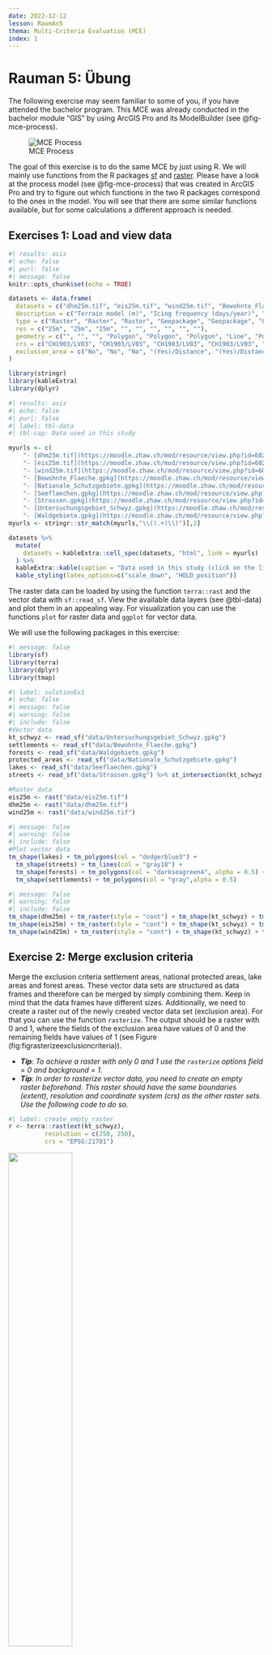 ```yaml
---
date: 2022-12-12
lesson: RaumAn5
thema: Multi-Criteria Evaluation (MCE)
index: 1
---
```


# Rauman 5: Übung

The following exercise may seem familiar to some of you, if you have attended the bachelor program. This MCE was already conducted in the bachelor module "GIS" by using ArcGIS Pro and its ModelBuilder (see @fig-mce-process).

![MCE Process](images/mce_process.png){#fig-mce-process}

The goal of this exercise is to do the same MCE by just using R. We will mainly use functions from the R packages [sf](https://cran.r-project.org/web/packages/sf/sf.pdf) and [raster](https://cran.r-project.org/web/packages/raster/raster.pdf). Please have a look at the process model (see @fig-mce-process) that was created in ArcGIS Pro and try to figure out which functions in the two R packages correspond to the ones in the model. You will see that there are some similar functions available, but for some calculations a different approach is needed.

## Exercises 1: Load and view data

```r
#| results: asis
#| echo: false
#| purl: false
#| message: false
knitr::opts_chunk$set(echo = TRUE)

datasets <- data.frame(
  datasets = c("dhm25m.tif", "eis25m.tif", "wind25m.tif", "Bewohnte_Flaeche.gpkg", "Nationale_Schutzgebiete.gpkg", "Seeflaechen.gpkg", "Strassen.gpkg", "Untersuchungsgebiet_Schwyz.gpkg", "Waldgebiete.gpkg"),
  description = c("Terrain model (m)", "Icing frequency (days/year)", "Average wind speed (dm/s) ", "Settlements (incl. buffer 200m)", "National protection areas", "Lake areas", "Streets", "Study area, canton of Schwyz", "Forest areas"),
  type = c("Raster", "Raster", "Raster", "Geopackage", "Geopackage", "Geopackage", "Geopackage", "Geopackage", "Geopackage"),
  res = c("25m", "25m", "25m", "", "", "", "", "", ""),
  geometry = c("", "", "", "Polygon", "Polygon", "Polygon", "Line", "Polygon", "Polygon"),
  crs = c("CH1903/LV03", "CH1903/LV03", "CH1903/LV03", "CH1903/LV03", "CH1903/LV03", "CH1903/LV03", "CH1903/LV03", "CH1903/LV03", "CH1903/LV03"),
  exclusion_area = c("No", "No", "No", "(Yes)/Distance", "(Yes)/Distance", "Yes", " No/Distance   ", "No", "(Yes)/Distance")
)

library(stringr)
library(kableExtra)
library(dplyr)
```

```r
#| results: asis
#| echo: false
#| purl: false
#| label: tbl-data
#| tbl-cap: Data used in this study

myurls <- c(
    "- [dhm25m.tif](https://moodle.zhaw.ch/mod/resource/view.php?id=602285)",
    "- [eis25m.tif](https://moodle.zhaw.ch/mod/resource/view.php?id=602288)", 
    "- [wind25m.tif](https://moodle.zhaw.ch/mod/resource/view.php?id=602297)", 
    "- [Bewohnte_Flaeche.gpkg](https://moodle.zhaw.ch/mod/resource/view.php?id=602295)", 
    "- [Nationale_Schutzgebiete.gpkg](https://moodle.zhaw.ch/mod/resource/view.php?id=602296)", 
    "- [Seeflaechen.gpkg](https://moodle.zhaw.ch/mod/resource/view.php?id=602294)", 
    "- [Strassen.gpkg](https://moodle.zhaw.ch/mod/resource/view.php?id=602290)", 
    "- [Untersuchungsgebiet_Schwyz.gpkg](https://moodle.zhaw.ch/mod/resource/view.php?id=602293)", 
    "- [Waldgebiete.gpkg](https://moodle.zhaw.ch/mod/resource/view.php?id=602291)")
myurls <- stringr::str_match(myurls,"\\((.+)\\)")[,2]

datasets %>%
  mutate(
    datasets = kableExtra::cell_spec(datasets, "html", link = myurls)
  ) %>%
  kableExtra::kable(caption = "Data used in this study (click on the link to download)", escape = FALSE) %>% 
  kable_styling(latex_options=c("scale_down", "HOLD_position"))
```

The raster data can be loaded by using the function `terra::rast` and the vector data with `sf::read_sf`. View the available data layers (see @tbl-data) and plot them in an appealing way. For visualization you can use the functions `plot` for raster data and `ggplot` for vector data.

<!-- Some data sets exceed the boundaries of the study area. Use the function `crop`  on raster data sets and `st_intersection` for sf/vector data to extract the relevant areas. -->

We will use the following packages in this exercise:

```r
#| message: false
library(sf)
library(terra)
library(dplyr)
library(tmap)
```

```r
#| label: solutionEx1
#| echo: false
#| message: false
#| warning: false
#| include: false
#Vector data
kt_schwyz <- read_sf("data/Untersuchungsgebiet_Schwyz.gpkg")
settlements <- read_sf("data/Bewohnte_Flaeche.gpkg")
forests <- read_sf("data/Waldgebiete.gpkg")
protected_areas <- read_sf("data/Nationale_Schutzgebiete.gpkg")
lakes <- read_sf("data/Seeflaechen.gpkg")
streets <- read_sf("data/Strassen.gpkg") %>% st_intersection(kt_schwyz) #intersect with study area

#Raster data
eis25m <- rast("data/eis25m.tif")
dhm25m <- rast("data/dhm25m.tif")
wind25m <- rast("data/wind25m.tif")
```

```r
#| message: false
#| warning: false
#| include: false
#Plot vector data
tm_shape(lakes) + tm_polygons(col = "dodgerblue3") +
  tm_shape(streets) + tm_lines(col = "gray18") +
  tm_shape(forests) + tm_polygons(col = "darkseagreen4", alpha = 0.5) +
  tm_shape(settlements) + tm_polygons(col = "gray",alpha = 0.5)
```

```r
#| message: false
#| warning: false
#| include: false
tm_shape(dhm25m) + tm_raster(style = "cont") + tm_shape(kt_schwyz) + tm_borders()
tm_shape(eis25m) + tm_raster(style = "cont") + tm_shape(kt_schwyz) + tm_borders()
tm_shape(wind25m) + tm_raster(style = "cont") + tm_shape(kt_schwyz) + tm_borders()
```

## Exercise 2: Merge exclusion criteria

Merge the exclusion criteria settlement areas, national protected areas, lake areas and forest areas. These vector data sets are structured as data frames and therefore can be merged by simply combining them. Keep in mind that the data frames have different sizes. Additionally, we need to create a raster out of the newly created vector data set (exclusion area). For that you can use the function `rasterize`. The output should be a raster with 0 and 1, where the fields of the exclusion area have values of 0 and the remaining fields have values of 1 (see Figure \ref(fig:figrasterizeexclusioncriteria)).
  
* ***Tip**: To achieve a raster with only 0 and 1 use the `rasterize` options field = 0 and background = 1.*
* ***Tip**: In order to rasterize vector data, you need to create an empty raster beforehand. This raster should have the same boundaries (extent), resolution and coordinate system (crs) as the other raster sets. Use the following code to do so.*
  
```r
#| label: create_empty_raster
r <- terra::rast(ext(kt_schwyz), 
          resolution = c(250, 250), 
          crs = "EPSG:21781")
```
  
![](images/exclusion_areas.png){width=50%}

```r
#| label: solutionEx2
#| echo: false
#| message: false
#| warning: false
#| include: false
#Merge exclusion area
exclusion_areas <- dplyr::bind_rows(settlements, forests, protected_areas, lakes)

#create raster
r <- terra::rast(ext(kt_schwyz), 
          resolution = c(250, 250), 
          crs = "EPSG:21781")

raster_exclusion_areas <- rasterize(vect(exclusion_areas), r,
                       field = 0, background = 1) %>% crop(kt_schwyz)
plot(raster_exclusion_areas, main="Exclusion area", axes=FALSE, legend=FALSE, col=terrain.colors(2))
```

## Exercise 3: Calculate slope

Next, calculate the slope in degrees based on the terrain model (dhm25m). The terra package gives you a very helpful function called `terrain`. 

***Tip**: When using the terrain function use the following options: v="slope", unit="degrees", neighbors=8.*

![](images/slope.png){width=50%}

```r
#| label: solutionEx3
#| echo: false
#| message: false
#| warning: false
#| include: false
slope <- terra::terrain(dhm25m, v="slope",unit="degrees", neighbors=8)
slope_250 <- slope %>% aggregate(.,fact = 10)
plot(slope_250, main="Slope", axes=FALSE)
```

## Exercise 4: Calculate distances to criteria

Within the evaluation of suitable sites for wind turbines, the distance to roads, forest areas, national protected areas and inhabited areas are relevant. Depending on the criteria, a short or long distance has a positive influence on the evaluation of potential sites. For this purpose, perform a distance analysis with the selected criteria raster layers. Use the raster function `distance` for this calculation. 

* ***Tip**: In order to perform the `distance` function, you need to `rasterize` the criteria as well. You can use the same command as in exercise 2 but use only option field = 1.*
* ***Tip**: Use the `crop` function again to get only relevant data in the study area.*

![](images/d_to_settlements.png){width=50%}

```r
#| label: solutionEx4
#| echo: false
#| message: false
#| warning: false
#| include: false
#create raster layers from vector 
raster_settlements <- terra::rasterize(vect(settlements), r, field = 1)
raster_protected_areas <- terra::rasterize(vect(protected_areas), r, field = 1) 
raster_forests <- terra::rasterize(vect(forests), r, field = 1) 
raster_streets <- terra::rasterize(vect(streets$geom), r, field = 1)

#calculate euclidean distances
settlements_ed <- distance(raster_settlements) %>% raster::raster() %>% raster::mask(kt_schwyz) %>% terra::rast()
protected_areas_ed <- distance(raster_protected_areas) %>% raster::raster() %>% raster::mask(kt_schwyz) %>% terra::rast()
forests_ed <- distance(raster_forests) %>% raster::raster() %>% raster::mask(kt_schwyz) %>% terra::rast()
streets_ed <- distance(raster_streets) %>% raster::raster() %>% raster::mask(kt_schwyz) %>% terra::rast()
```

## Exercise 5: Standardize and grade criteria (grading)

The data layers slope, wind speed, icing frequency and the in exercise 4 calculated distance layers have different units (dm/s, degrees, d/yr and m). These units can't be directly calculated with each other. Therefore, the different layers need to be operationalized by performing a linear grading. The linear grading is done by using the function `reclassify`. Use the  standards for the reclassification in Figure \ref(fig:figreclassify).

* ***Tip**: Keep in mind the min and max values of each raster layer.*
* ***Tip**: Here is an example code to reclassify the distances to settlements.*

```r
#| label: examplereclassifysettlements
settlements_max <- minmax(settlements_ed)[2]

reclass_settlements <- c(0,80,0,
                        80,160,0.1,
                        160,240,0.2,
                        240,320,0.3,
                        320,400,0.4,
                        400,480,0.5,
                        480,560,0.6,
                        560,640,0.7,
                        640,720,0.8,
                        720,800,0.9,
                        800,settlements_max,1.0) %>% matrix(ncol = 3, byrow = TRUE)
reclass_settlements_ed <- terra::classify(settlements_ed, reclass_settlements)
```

::: {#fig-mce-reclassify layout-ncol=2}
![](images/mce_reclassify_1.png)

![](images/mce_reclassify_2.png)

MCE Reclassify
:::

![](images/d_to_settlements_reclassified.png){width=50%}

```r
#| label: solutionEx5
#| echo: false
#| message: false
#| warning: false
#| include: false
#### reclassify wind
wind250m <- wind25m %>% aggregate(.,fact = 10)
wind_max <- minmax(wind250m)[2]
reclass_wind_m <- c(0,35,0,
                      35,40,0.1,
                      40,45,0.2,
                      45,50,0.3,
                      50,55,0.4,
                      55,60,0.5,
                      60,65,0.6,
                      65,70,0.7,
                      70,75,0.8,
                      75,wind_max,0.9) %>% matrix(ncol = 3, byrow = TRUE)
reclass_wind <- classify(wind250m, reclass_wind_m)
plot(reclass_wind, main="Average wind speed (reclassified)", axes=FALSE)

#### reclassify ice    
eis250m <- eis25m %>% aggregate(.,fact = 10) ## lowering the resolution
eis_max <- minmax(eis250m)[2]
reclass_ice_m <- c(0,6,1,
                     6,12,0.9,
                     12,18,0.8,
                     18,24,0.7,
                     24,30,0.6,
                     30,36,0.5,
                     36,eis_max,0.4) %>% matrix(ncol = 3, byrow = TRUE)
reclass_ice <- classify(eis250m, reclass_ice_m)
plot(reclass_ice, main="Icing frequency (reclassified)", axes=FALSE)

#### reclassify slope
slope250m <- slope %>% aggregate(.,fact = 10) ## lowering the resolution
slope_max <- minmax(slope250m)[2]
reclass_slope_m <- c(0,2,1,
                       2,4,0.9,
                       4,6,0.8,
                       6,8,0.7,
                       8,10,0.6,
                       10,12,0.5,
                       12,14,0.4,
                       14,16,0.3,
                       16,18,0.2,
                       18,20,0.1,
                       20,slope_max,0) %>% matrix(ncol = 3, byrow = TRUE)
reclass_slope <- classify(slope250m, reclass_slope_m)
plot(reclass_slope, main="Slope (reclassified)", axes=FALSE)

#### reclassify settlements 
settlements_max <- minmax(settlements_ed)[2]
reclass_settlements <- c(0,80,0,
                             80,160,0.1,
                             160,240,0.2,
                             240,320,0.3,
                             320,400,0.4,
                             400,480,0.5,
                             480,560,0.6,
                             560,640,0.7,
                             640,720,0.8,
                             720,800,0.9,
                             800,settlements_max,1.0) %>% matrix(ncol = 3, byrow = TRUE)
reclass_settlements_ed <- classify(settlements_ed, reclass_settlements)
plot(reclass_settlements_ed, main="Distance to settlements (reclassified)", axes=FALSE)

#### reclassify protected areas
protected_areas_max <- minmax(protected_areas_ed)[2]
reclass_protected_areas <- c(0,50,0,
                                 50,100,0.1,
                                 100,150,0.2,
                                 150,200,0.3,
                                 200,250,0.4,
                                 250,300,0.5,
                                 300,350,0.6,
                                 350,400,0.7,
                                 400,450,0.8,
                                 450,500,0.9,
                                 500,protected_areas_max,1.0) %>% matrix(ncol = 3, byrow = TRUE)
reclass_protected_areas_ed <- classify(protected_areas_ed, reclass_protected_areas)
plot(reclass_protected_areas_ed, main="Distance to protected areas (reclassified)", axes=FALSE)

#### reclassify forest area 
forests_max <- minmax(forests_ed)[2]
reclass_forests <- c(0,10,0,
                         10,20,0.1,
                         20,30,0.2,
                         30,40,0.3,
                         40,50,0.4,
                         50,60,0.5,
                         60,70,0.6,
                         70,80,0.7,
                         80,90,0.8,
                         90,100,0.9,
                         100,forests_max,1.0) %>% matrix(ncol = 3, byrow = TRUE)
reclass_forests_ed <- classify(forests_ed, reclass_forests)
plot(reclass_forests_ed, main="Distance to forest areas (reclassified)", axes=FALSE)

#### reclassify streets   
streets_max <- minmax(streets_ed)[2]
reclass_streets <- c(0,250,1.0,
                     250,500,0.9,
                     500,750,0.8,
                     750,1000,0.7,
                     1000,1250,0.6,
                     1250,1500,0.5,
                     1500,1750,0.4,
                     1750,2000,0.3,
                     2000,2250,0.2,
                     2250,2500,0.1,
                     2500,streets_max,0) %>% matrix(ncol = 3, byrow = TRUE)
reclass_streets_ed <- classify(streets_ed, reclass_streets)
plot(reclass_streets_ed, main="Distance to streets (reclassified)", axes=FALSE)
```

## Exercise 6: Weighting criteria with AHP

Perform an AHP to weight the criteria underlying the MCE. First compare the criteria in pairs, and then calculate the weights - as you have learned in last week's lesson. In the end you should have a list of 7 weights as shown below.

***Tip**: Check exercise 2 and 3 from last week's session. Use the prepared R code to create your ahp matrix.*

          Wind       Streets          Ice    Settlements       Forest         Slope  Protected areas 
    0.33862692    0.09816760    0.06166626    0.24969460    0.03515759    0.18043000      0.03625702 
  
```r
#| label: ahp_mce
ahp_matrix <- c(
  1, 0, 0, 0, 0, 0, 0, #Wind
  0, 1, 0, 0, 0, 0, 0, #Distance to streets
  0, 0, 1, 0, 0, 0, 0, #Ice
  0, 0, 0, 1, 0, 0, 0, #Distance to settlements
  0, 0, 0, 0, 1, 0, 0, #Distance to forests
  0, 0, 0, 0, 0, 1, 0, #Slope
  0, 0, 0, 0, 0, 0, 1  #Distance to protected areas
) %>% matrix(ncol = 7, byrow = TRUE)
```

```r
#| label: solutionEx6
#| echo: false
#| message: false
#| warning: false
#| include: false
#create AHP
ahp_matrix <- c(
  1,   6,   7,   3,   7, 4,   5, #Wind
  1/6, 1,   2,   1/5, 3, 1/5, 3, #Distance to streets
  1/7, 1/2, 1,   1/6, 2, 1/5, 2, #Ice
  1/3, 5,   6,   1,   5, 3,   4, #Distance to settlements
  1/7, 1/3, 1/2, 1/5, 1, 1/4, 1, #Distance to forests
  1/4, 5,   3,   1/3, 4, 1,   4, #Slope
  1/5, 1/3, 1/2, 1/4, 1, 1/4, 1  #Distance to protected areas
) %>% matrix(ncol = 7, byrow = TRUE)
colnames(ahp_matrix) <- c("Wind", "Streets", "Ice", "Settlements", "Forest", "Slope", "Protected areas")
rownames(ahp_matrix) <- c("Wind", "Streets", "Ice", "Settlements", "Forest", "Slope", "Protected areas")

#Normalization of matrix & weighting of criteria
weights <- rowSums(ahp_matrix) #add row sum
```

## Exercise 7: Weighted Overlay

The linearly ranked criteria (Exercise 5) are now to be combined with each other, taking into account the weighting determined using the AHP (Exercise 6). This weighted overlay can be performed by using raster calculations and simply multiplying each criteria with its weight and adding them together (see @fig-weighted-overlay).

* ***Tip**: As the raster sets have slightly different origins, increase the tolerance by using rasterOptions(tolerance = 0.5).*
* ***Tip**: Also keep in mind the order of the weights in your list when doing the multiplication.*

![Weighted Overlay](images/weighted_overlay.png){#fig-weighted-overlay width=50%}

```r
#| label: solutionEx7
#| echo: false
#| message: false
#| warning: false
#| include: false
# rasterOptions(tolerance = 0.5) #raster sets have different origins, increase tolerance

wind_f <- (reclass_wind * weights[1])
streets_f <- (reclass_streets_ed * weights[2])
eis_f <- (reclass_ice * weights[3]) 
settlements_f <- (reclass_settlements_ed * weights[4])
forests_f <- (reclass_forests_ed * weights[5])
slope_f <- (reclass_slope * weights[6])
protected_areas_f <- (reclass_protected_areas_ed * weights[7])

weighted_overlay <- terra::merge(streets_f,eis_f,settlements_f,forests_f,
                                  slope_f,protected_areas_f,wind_f)

# Transforming all the layer from SpatRaster class to RasterLayer class, so
# we can perform the raster multiplication operation

streets_R <- streets_f %>% raster::raster()
eis_R <- eis_f %>% raster::raster()
settlements_R <- settlements_f %>% raster::raster()
forests_R <- forests_f %>% raster::raster()
slope_R <- slope_f %>% raster::raster()
protected_areas_R <- protected_areas_f %>% raster::raster()
wind_R <- wind_f %>% raster::raster()

weighted_overlay <- streets_R*eis_R*settlements_R*forests_R*slope_R*protected_areas_R*wind_R

plot(weighted_overlay, main="Weighted overlay with all criteria", axes=FALSE, legend=F)
```

## Exercise 8: Intersecting potential areas with exclusion criteria

By simply multiplying the exclusion layer (result from exercise 2) with the weighted overlay layer (result from exercise 7) we are excluding all areas with value 0 (exclusion areas) and keeping all other areas with value 1 (e.g. 0x3=0, 1x3=3). As a conclusion of the study, create a final plot of the potential areas for wind power plants in the canton of Schwyz (like @fig-potential-sites). Furthermore, discuss the results obtained and determine three possible locations within which concrete planning of wind power plants would be possible.

![Potential Sites](images/potential_sites.png){#fig-potential-sites}

```r
#| label: solutionEx8
#| echo: false
#| message: false
#| warning: false
#| include: false
# Transforming  the layer depicting the exclusion areas from SpatRaster class to RasterLayer class, so we can perform the final raster multiplication operation
raster_exclusion_areas <- raster_exclusion_areas %>% raster::raster()
final_model <- weighted_overlay * raster_exclusion_areas
plot(final_model, main="Potential sites for wind power plants in Kt. Schwyz", axes=FALSE, legend=F)
```

## Musterlösung

```r
#| echo: false
#| message: false
#| results: asis
#| purl: false
#distill::mypurl()
```

